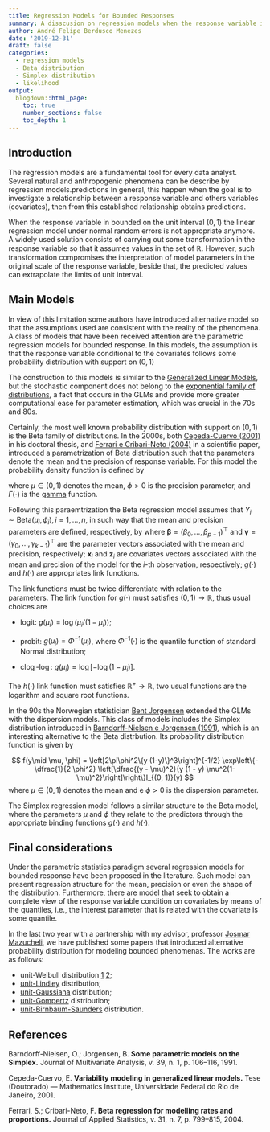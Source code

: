 ```yaml
---
title: Regression Models for Bounded Responses
summary: A disscusion on regression models when the response variable in bounded on the unit interval $(0, 1)$
author: André Felipe Berdusco Menezes
date: '2019-12-31'
draft: false
categories:
  - regression models
  - Beta distribution
  - Simplex distribution
  - likelihood
output:
  blogdown::html_page:
    toc: true
    number_sections: false
    toc_depth: 1
---
```


## Introduction

The regression models are a fundamental tool for every data analyst.
Several natural and anthropogenic phenomena can be describe by regression models.predictions
In general, this happen when the goal is to investigate a relationship between a response
variable and others variables (covariates), then from this established relationship obtains
predictions.

When the response variable in bounded on the unit interval $(0, 1)$ the linear regression
model under normal random errors is not appropriate anymore.
A widely used solution consists of carrying out some transformation in the response variable
so that it assumes values in the set of $\mathbb{R}$. 
However, such transformation compromises the interpretation of model parameters in the 
original scale of the response variable, beside that, the predicted values can extrapolate
the limits of unit interval.


## Main Models

In view of this limitation some authors have introduced alternative model so that the
assumptions used are consistent with the reality of the phenomena.
A class of models that have been received attention are the parametric regression models
for bounded response. In this models, the assumption is that the response variable conditional
to the covariates follows some probability distribution with support on $(0, 1)$

The construction to this models is similar to the [Generalized Linear Models](https://en.wikipedia.org/wiki/Generalized_linear_model),
but the stochastic component does not belong to the [exponential family of distributions](https://en.wikipedia.org/wiki/Exponential_family),
a fact that occurs in the GLMs and provide more greater computational ease for
parameter estimation, which was crucial in the 70s and 80s.


Certainly, the most well known probability distribution with support on $(0, 1)$ is the
Beta family of distributions.
In the 2000s, both [Cepeda-Cuervo (2001)](/pdf/cepeda-cuervo.pdf) in his doctoral thesis, and 
[Ferrari e Cribari-Neto (2004)](https://www.tandfonline.com/doi/abs/10.1080/0266476042000214501)
in a scientific paper, introduced a parametrization of Beta distribution such that 
the parameters denote the mean and the precision of response variable.
For this model the probability density function is defined by

\begin{equation}\label{eq:pdf-beta}
f(y \mid \mu,\phi) = \dfrac{\Gamma(\phi)}{\Gamma(\mu\,\phi)\Gamma((1-\mu)\,\phi)}y^{\mu\phi-1}(1-y)^{(1-\mu)\phi-1} I_{(0, 1)}(y)
\end{equation}
where $\mu \in (0,1)$ denotes the mean, $\phi>0$ is the precision parameter, and
$\Gamma(\cdot)$ is the [gamma](https://en.wikipedia.org/wiki/Gamma_function) function.


Following this paraemtrization the Beta regression model assumes that
$Y_i \sim \text{Beta}(\mu_i, \phi_i) , i = 1, \ldots, n,$ in such way that 
the mean and precision parameters are defined, respectively, by
\begin{equation}\label{eq:link}
g(\mu_i)	 = \mathbf{x}_i^\top\,\mathbf{\beta} \quad \mathrm{e} \quad
h(\phi_i)	 = \mathbf{z}_i^\top\,\mathbf{\gamma}
\end{equation}
where 
$\mathbf{\beta} = (\beta_0, \ldots, \beta_{p-1})^\top$ and $\mathbf{\gamma} = (\gamma_0, \ldots, \gamma_{k-1})^\top$
are the parameter vectors associated with the mean and precision, respectively;
$\mathbf{x}_i$ and $\mathbf{z}_i$ 
are covariates vectors associated with the mean and precision of the model for the
$i$-th observation, respectively; $g(\cdot)$ and $h(\cdot)$ are
appropriates link functions.

The link functions must be twice differentiate with relation to the parameters.
The link function for $g(\cdot)$ must satisfies $(0, 1) \rightarrow \mathbb{R}$,
thus usual choices are

- $\mathrm{logit}$: $g(\mu_i) = \log\left(\mu_i / (1-\mu_i)\right)$;

- $\mathrm{probit}$: $g(\mu_i) = \Phi^{-1}(\mu_i)$, where $\Phi^{-1}(\cdot)$ is the quantile function of standard Normal distribution;

- $\mathrm{c}\log$-$\log$: $g(\mu_i) = \log\left[-\log(1-\mu_i)\right]$.

The $h(\cdot)$ link function must satisfies $\mathbb{R}^{+} \rightarrow \mathbb{R}$,
two usual functions are the logarithm and square root functions.

In the 90s the Norwegian statistician [Bent Jorgensen](https://en.wikipedia.org/wiki/Bent_J%C3%B8rgensen_(statistician))
extended the GLMs with the dispersion models. This class of models includes the Simplex
distribution introduced in [Barndorff-Nielsen e Jorgensen (1991)](https://www.sciencedirect.com/science/article/pii/0047259X9190008P),
which is an interesting alternative to the Beta distrbution.
Its probability distribution function is given by

$$
f(y\mid \mu, \phi) = \left[2\pi\phi^2\{y (1-y)\}^3\right]^{-1/2} \exp\left\{-\dfrac{1}{2 \phi^2} \left[\dfrac{(y - \mu)^2}{y (1 - y) \mu^2(1-\mu)^2}\right]\right\}I_{(0, 1)}(y)
$$
where $\mu \in (0, 1)$ denotes the mean and e $\phi >0$ is the dispersion parameter.

The Simplex regression model follows a similar structure to the Beta model, where the parameters $\mu$ and $\phi$
they relate to the predictors through the appropriate binding functions $g(\cdot)$ and $h(\cdot)$. 


## Final considerations

Under the parametric statistics paradigm several regression models for bounded response
have been proposed in the literature. Such model can present regression structure for the mean,
precision or even the shape of the distribution.
Furthermore, there are model that seek to obtain a complete view of the response variable
condition on covariates by means of the quantiles, i.e., the interest parameter that is
related with the covariate is some quantile.

In the last two year with a partnership with my advisor, professor  [Josmar Mazucheli](http://lattes.cnpq.br/8899185212821611),
we have published some papers that introduced alternative probability distribution 
for modeling bounded phenomenas.
The works are as follows:

- unit-Weibull distribution [1](/pdf/papers/2018__unit-Weibull-distribution.pdf) [2](/pdf/papers/2020__unit_weibull_quantile_regression.pdf);
- [unit-Lindley](/pdf/papers/2019__unit_lindley.pdf) distribution;
- [unit-Gaussiana](/pdf/papers/2018__unit-inverse-Gaussian.pdf) distribution;
- [unit-Gompertz](/pdf/papers/2019__unit-Gompertz.pdf) distribution;
- [unit-Birnbaum-Saunders](/pdf/papers/2018__unit-Birnbaum-Saunders.pdf) distribution.

## References
Barndorff-Nielsen, O.; Jorgensen, B. **Some parametric models on the Simplex.** Journal of Multivariate Analysis,
v. 39, n. 1, p. 106--116, 1991.

Cepeda-Cuervo, E. **Variability modeling in generalized linear models.** Tese (Doutorado) --- Mathematics Institute, Universidade Federal do Rio de Janeiro, 2001.

Ferrari, S.; Cribari-Neto, F. **Beta regression for modelling rates and proportions.** Journal of Applied Statistics, v. 31, n. 7, p. 799--815, 2004.
